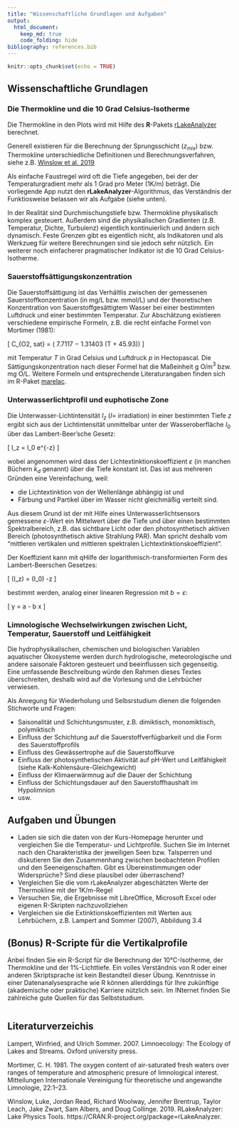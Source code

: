 ---
title: "Wissenschaftliche Grundlagen und Aufgaben"
output: 
  html_document:
    keep_md: true
    code_folding: hide
bibliography: references.bib    
---

```{r setup, include=FALSE}
knitr::opts_chunk$set(echo = TRUE)
```

## Wissenschaftliche Grundlagen

### Die Thermokline und die 10 Grad Celsius-Isotherme

Die Thermokline in den Plots wird mit Hilfe des **R**-Pakets
[rLakeAnalyzer](https://cran.r-project.org/web/packages/rLakeAnalyzer/)
berechnet.

Generell existieren für die Berechnung der Sprungsschicht ($z_{mix}$)
bzw.  Thermokline unterschiedliche Definitionen und
Berechnungsverfahren, siehe z.B.  [Winslow et
al. 2019](https://cran.r-project.org/web/packages/rLakeAnalyzer/vignettes/sm_algorithm.html)

Als einfache Faustregel wird oft die Tiefe angegeben, bei der der
Temperaturgradient mehr als 1 Grad pro Meter (1K/m) beträgt.  Die
vorliegende App nutzt den **rLakeAnalyzer**-Algorithmus, das
Verständnis der Funktiosweise belassen wir als Aufgabe (siehe unten).

In der Realität sind Durchmischungstiefe bzw. Thermokline physikalisch
komplex gesteuert. Außerdem sind die physikalischen Gradienten
(z.B. Temperatur, Dichte, Turbulenz) eigentlich kontinuierlich und
ändern sich dynamisch.  Feste Grenzen gibt es eigentlich nicht, als
Indikatoren und als Werkzueg für weitere Berechnungen sind sie jedoch
sehr nützlich.  Ein weiterer noch einfacherer pragmatischer Indikator
ist die 10 Grad Celsius-Isotherme.

### Sauerstoffsättigungskonzentration

Die Sauerstoffsättigung ist das Verhältlis zwischen der gemessenen
Sauerstoffkonzentration (in mg/L bzw. mmol/L) und der theoretischen
Konzentration von Sauerstoffgesättigtem Wasser bei einer bestimmten
Luftdruck und einer bestimmten Temperatur.  Zur Abschätzung existieren
verschiedene empirische Formeln, z.B. die recht einfache Formel von
Mortimer (1981):

\[
C_{O2, sat} = \exp\left( 7.7117 − 1.31403 \cdot \log\left(T + 45.93\right)\right) \cdot
\frac{p}{1013.25}
\]

mit Temperatur $T$ in Grad Celsius und Luftdruck $p$ in Hectopascal.
Die Sättigungskonzentration nach dieser Formel hat die Maßeinheit g
O/m$^3$ bzw. mg O/L.  Weitere Formeln und entsprechende
Literaturangaben finden sich im R-Paket
[marelac](https://CRAN.R-project.org/package=marelac).

### Unterwasserlichtprofil und euphotische Zone

Die Unterwasser-Lichtintensität $I_z$ ($I=$ irradiation) in einer
bestimmten Tiefe $z$ ergibt sich aus der Lichtintensität unmittelbar
unter der Wasseroberfläche $I_0$ über das Lambert-Beer'sche Gesetz:

\[
I_z = I_0 \cdot e^{-\varepsilon \cdot z}
\]

wobei angenommen wird dass der Lichtextinktionskoeffizient
$\varepsilon$ (in manchen Büchern $k_d$ genannt) über die Tiefe
konstant ist. Das ist aus mehreren Gründen eine Vereinfachung, weil:

* die Lichtextinktion von der Wellenlänge abhängig ist und
* Färbung und Partikel über im Wasser nicht gleichmäßig verteilt sind.

Aus diesem Grund ist der mit Hilfe eines Unterwasserlichtsensors
gemessene $\varepsilon$-Wert ein Mittelwert über die Tiefe und über
einen bestimmten Spektralbereich, z.B. das sichtbare Licht oder den
photosynthetisch aktiven Bereich (photosynthetisch aktive Strahlung
PAR). Man spricht deshalb vom "mittleren vertikalen und mittleren
spektralen Lichtextinktionskoeffizient".

Der Koeffizient kann mit qHilfe der logarithmisch-transformierten Form
des Lambert-Beerschen Gesetzes:

\[
\ln(I_z) = \ln(I_0)  -\varepsilon \cdot z
\]

bestimmt werden, analog einer linearen Regression mit $b = \varepsilon$:

\[
y = a  - b \cdot x
\]

### Limnologische Wechselwirkungen zwischen Licht, Temperatur, Sauerstoff und Leitfähigkeit

Die hydrophysikalischen, chemischen und biologischen Variablen
aquatischer Ökosysteme werden durch hydrologische, meteorologische und
andere saisonale Faktoren gesteuert und beeinflussen sich
gegenseitig. Eine umfassende Beschreibung würde den Rahmen dieses
Textes überschreiten, deshalb wird auf die Vorlesung und die
Lehrbücher verwiesen.

Als Anregung für Wiederholung und Selbsrstudium dienen die folgenden Stichworte und Fragen:

* Saisonalität und Schichtungsmuster, z.B. dimiktisch, monomiktisch, polymiktisch
* Einfluss der Schichtung auf die Sauerstoffverfügbarkeit und die Form des Sauerstoffprofils
* Einfluss des Gewässertrophe  auf die Sauerstoffkurve
* Einfluss der photosynthetischen Aktivität auf pH-Wert und Leitfähigkeit (siehe Kalk-Kohlensäure-Gleichgewicht)
* Einfluss der Klimaerwärmnug auf die Dauer der Schichtung
* Einfluss der Schichtungsdauer auf den Sauerstoffhaushalt im Hypolimnion
* usw.


## Aufgaben und Übungen

* Laden sie sich die daten von der Kurs-Homepage herunter und
  vergleichen Sie die Temperatur- und Lichtprofile. Suchen Sie im
  Internet nach den Charakteristika der jeweiligen Seen
  bzw. Talsperren und diskutieren Sie den Zusammenhang zwischen
  beobachteten Profilen und den Seeneigenschaften. Gibt es
  Übereinstimmungen oder Widersprüche? Sind diese plausibel oder
  überraschend?
* Vergleichen Sie die vom rLakeAnalyzer abgeschätzten Werte der
  Thermokline mit der 1K/m-Regel
* Versuchen Sie, die Ergebnisse mit LibreOffice, Microsoft Excel oder
  eigenen R-Skripten nachzuvollziehen
* Vergleichen sie die Extinktionskoeffizienten mit Werten aus
  Lehrbüchern, z.B. Lampert and Sommer (2007), Abbildung 3.4

## (Bonus) R-Scripte für die Vertikalprofile

Anbei finden Sie ein R-Script für die Berechnung der 10°C-Isotherme,
der Thermokline und der 1%-Lichttiefe. Ein volles Verständnis von R
oder einer anderen Skriptsprache ist kein Bestandteil dieser
Übung. Kenntnisse in einer Datenanalysesprache wie R können
allerddings für Ihre zukünftige (akademische oder praktische) Karriere
nützlich sein.  Im INternet finden Sie zahlreiche gute Quellen für das
Selbststudium.



```{r code = readLines("recreate_plots.R"), eval = FALSE}

```


## Literaturverzeichis

<!-- Lampert Sommer, Wikipedia, R packages /-->


Lampert, Winfried, and Ulrich Sommer. 2007. Limnoecology: The Ecology
of Lakes and Streams. Oxford university press.

Mortimer, C. H. 1981. The oxygen content of air-saturated fresh waters
over ranges of temperature and atmospheric presure of limnological
interest. Mitteilungen Internationale Vereinigung für theoretische und
angewandte Limnologie, 22:1–23.

Winslow, Luke, Jordan Read, Richard Woolway, Jennifer Brentrup, Taylor
Leach, Jake Zwart, Sam Albers, and Doug Collinge. 2019. RLakeAnalyzer:
Lake Physics Tools. https://CRAN.R-project.org/package=rLakeAnalyzer.

